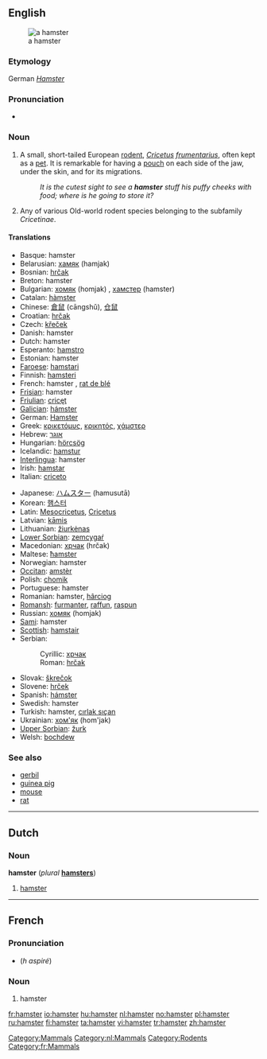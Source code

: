 {{see|hámster|hàmster|ħamster}}
{{wikipedia}}
==English==
[[Image:Hamster_057eue.jpg|thumb|right|thumb|a hamster]]

===Etymology===
German ''[[Hamster]]''

===Pronunciation===
*{{IPA|/'hæmstəɽ/}}

===Noun===
{{en-noun}}

# A small, short-tailed European [[rodent]], ''[[Cricetus]] [[frumentarius]]'', often kept as a [[pet]]. It is remarkable for having a [[pouch]] on each side of the jaw, under the skin, and for its migrations.
#:''It is the cutest sight to see a '''hamster''' stuff his puffy cheeks with food; where is he going to store it?''
# {{context|zoology}} Any of various Old-world rodent species belonging to the subfamily ''Cricetinae''.

====Translations====
{{top}}
*Basque: hamster
*Belarusian: [[хамяк]] (hamjak)
*Bosnian: [[hrčak]] {{m}}
*Breton: hamster
*Bulgarian: [[хомяк]] (homjak) {{m}}, [[хамстер]] (hamster) {{m}}
*Catalan: [[hàmster]] {{m}}
*Chinese: [[倉鼠]] (cāngshǔ), [[仓鼠]]
*Croatian: [[hrčak]] {{m}}
*Czech: [[křeček]] {{m}}
*Danish: hamster
*Dutch: hamster {{m}}
*Esperanto: [[hamstro]]
*Estonian: hamster
*[[Faroese]]: [[hamstari]]
*Finnish: [[hamsteri]]
*French: hamster {{m}}, [[rat de blé]] {{m}}
*[[Frisian]]: hamster
*[[Friulian]]: [[cricęt]]
*[[Galician]]: [[hámster]]
*German: [[Hamster]] {{m}}
*Greek: [[κρικετόμυς]], [[κρικητός]], [[χάμστερ]] {{f}}
*Hebrew: [[אוגר]]
*Hungarian: [[hörcsög]]
*Icelandic: [[hamstur]]
*[[Interlingua]]: hamster
*Irish: [[hamstar]]
*Italian: [[criceto]] {{m}}
{{mid}}
*Japanese: [[ハムスター]] (hamusutā)
*Korean: [[햄스터]]
*Latin: [[Mesocricetus]], [[Cricetus]]<!-- move if these are scientific names only -->
*Latvian: [[kāmis]]
*Lithuanian: [[žiurkėnas]]
*[[Lower Sorbian]]: [[zemcygaŕ]]
*Macedonian: [[хрчак]] (hrčak) {{m}}
*Maltese: [[ħamster]]
*Norwegian: hamster {{m}}
*[[Occitan]]: [[amstèr]]
*Polish: [[chomik]] {{m}}
*Portuguese: hamster {{m}}
*Romanian: hamster, [[hârciog]]
*[[Romansh]]: [[furmanter]], [[raffun]], [[raspun]]
*Russian: [[хомяк]] (homjak) {{n}}
*[[Sami]]: hamster
*[[Scottish]]: [[hamstair]]
*Serbian:
*:Cyrillic: [[хрчак]] {{m}}
*:Roman: [[hrčak]] {{m}}
*Slovak: [[škrečok]]
*Slovene: [[hrček]] {{m}}
*Spanish: [[hámster]] {{m}}
*Swedish: hamster
*Turkish: hamster, [[cırlak sıçan]]
*Ukrainian: [[хом'як]] (hom'jak) {{m}}
*[[Upper Sorbian]]: [[žurk]]
*Welsh: [[bochdew]]
{{bottom}}

===See also===
*[[gerbil]]
*[[guinea pig]]
*[[mouse]]
*[[rat]]

[[Category:Mammals]]

----

==Dutch==

===Noun===
'''hamster''' {{m}} (''plural'' '''[[hamsters]]''')

# [[#English|hamster]]

[[Category:nl:Mammals]]

----

==French==

===Pronunciation===
*{{SAMPA|/amstER/}} (''h aspiré'')

===Noun===
{{fr-noun-reg|m}}

# hamster

[[Category:Rodents]]
[[Category:fr:Mammals]]

[[fr:hamster]]
[[io:hamster]]
[[hu:hamster]]
[[nl:hamster]]
[[no:hamster]]
[[pl:hamster]]
[[ru:hamster]]
[[fi:hamster]]
[[ta:hamster]]
[[vi:hamster]]
[[tr:hamster]]
[[zh:hamster]]
